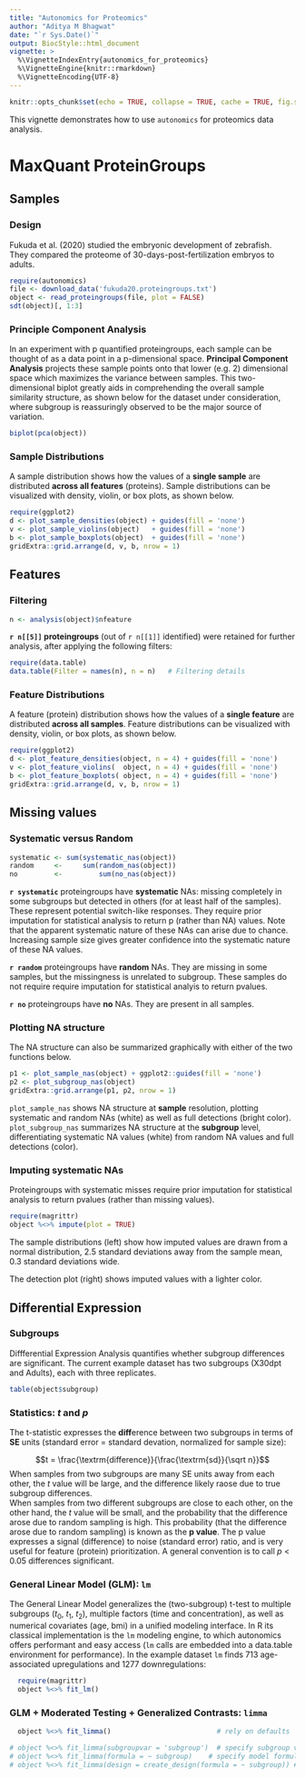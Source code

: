 ```yaml
---
title: "Autonomics for Proteomics"
author: "Aditya M Bhagwat"
date: "`r Sys.Date()`"
output: BiocStyle::html_document
vignette: >
  %\VignetteIndexEntry{autonomics_for_proteomics}
  %\VignetteEngine{knitr::rmarkdown}
  %\VignetteEncoding{UTF-8}
---
```


```r
knitr::opts_chunk$set(echo = TRUE, collapse = TRUE, cache = TRUE, fig.show = 'hold')
```

This vignette demonstrates how to use `autonomics` for proteomics data analysis.

# MaxQuant ProteinGroups

## Samples

### Design {-}

Fukuda et al. (2020) studied the embryonic development of zebrafish.  
They compared the proteome of 30-days-post-fertilization embryos to adults.


```r
require(autonomics)
file <- download_data('fukuda20.proteingroups.txt')
object <- read_proteingroups(file, plot = FALSE)
sdt(object)[, 1:3]
```

### Principle Component Analysis {-}

In an experiment with p quantified proteingroups, each sample can be thought of as a data point in a p-dimensional space. **Principal Component Analysis** projects these sample points onto that lower (e.g. 2) dimensional space which maximizes the variance between samples. This two-dimensional biplot greatly aids in comprehending the overall sample similarity structure, as shown below for the dataset under consideration, where subgroup is reassuringly observed to be the major source of variation.


```r
biplot(pca(object))
```

### Sample Distributions {-}

A sample distribution shows how the values of a **single sample** are distributed **across all features** (proteins).
Sample distributions can be visualized with density, violin, or box plots, as shown below.


```r
require(ggplot2)
d <- plot_sample_densities(object) + guides(fill = 'none')
v <- plot_sample_violins(object)   + guides(fill = 'none')
b <- plot_sample_boxplots(object)  + guides(fill = 'none')
gridExtra::grid.arrange(d, v, b, nrow = 1)
```


## Features

### Filtering {-}

```r
n <- analysis(object)$nfeature
```

**`r n[[5]]` proteingroups** (out of `r n[[1]]` identified) were retained for further analysis, after applying the following filters:


```r
require(data.table)
data.table(Filter = names(n), n = n)   # Filtering details
```

### Feature Distributions {-}

A feature (protein) distribution shows how the values of a **single feature** are distributed **across all samples**.
Feature distributions can be visualized with density, violin, or box plots, as shown below.


```r
require(ggplot2)
d <- plot_feature_densities(object, n = 4) + guides(fill = 'none')
v <- plot_feature_violins(  object, n = 4) + guides(fill = 'none')
b <- plot_feature_boxplots( object, n = 4) + guides(fill = 'none')
gridExtra::grid.arrange(d, v, b, nrow = 1)
```

## Missing values

### Systematic versus Random {-}

```r
systematic <- sum(systematic_nas(object))
random     <-     sum(random_nas(object))
no         <-         sum(no_nas(object))
```


**`r systematic`** proteingroups have **systematic** NAs: missing completely in some subgroups but detected in others (for at least half of the samples). These represent potential switch-like responses. They require prior imputation for statistical analysis to return p (rather than NA) values. Note that the apparent systematic nature of these NAs can arise due to chance. Increasing sample size gives greater  confidence into the systematic nature of these NA values.

**`r random`** proteingroups have **random** NAs. They are missing in some samples, but the missingness is unrelated to subgroup. These samples do not require require imputation for statistical analyis to return pvalues.  

**`r no`** proteingroups have **no** NAs. They are present in all samples.  

### Plotting NA structure {-}
  
The NA structure can also be summarized graphically with either of the two functions below.  

```r
p1 <- plot_sample_nas(object) + ggplot2::guides(fill = 'none')
p2 <- plot_subgroup_nas(object)
gridExtra::grid.arrange(p1, p2, nrow = 1)
```

`plot_sample_nas` shows NA structure at **sample** resolution, plotting systematic and random NAs (white) as well as full detections (bright color).  
`plot_subgroup_nas` summarizes NA structure at the **subgroup** level, differentiating systematic NA values (white) from random NA values and full detections (color).

### Imputing systematic NAs {-}

Proteingroups with systematic misses require prior imputation for statistical analysis to return pvalues (rather than missing values). 

```r
require(magrittr)
object %<>% impute(plot = TRUE)
```
The sample distributions (left) show how imputed values are drawn from a normal distribution, 2.5 standard deviations away from the sample mean, 0.3 standard deviations wide.  

The detection plot (right) shows imputed values with a lighter color.

## Differential Expression

### Subgroups {-}

Diffferential Expression Analysis quantifies whether subgroup differences are significant. The current example dataset has two subgroups (X30dpt and Adults), each with three replicates.

```r
table(object$subgroup)
```

### Statistics: $t$ and $p$ {-}

The t-statistic expresses the **diff**erence between two subgroups in terms of **SE** units (standard error = standard devation, normalized for sample size):

$$t = \frac{\textrm{difference}}{\frac{\textrm{sd}}{\sqrt n}}$$
When samples from two subgroups are many SE units away from each other, the $t$ value will be large, and the difference likely raose due to true subgroup differences.  
When samples from two different subgroups are close to each other, on the other hand, the $t$ value will be small, and the probability that the difference arose due to random sampling is high. This probability (that the difference arose due to random sampling) is known as the **p value**. The p value expresses a signal (difference) to noise (standard error) ratio, and is very useful for feature (protein) prioritization. A general convention is to call $p$ < 0.05 differences significant.

### General Linear Model (GLM): `lm` {-}

The General Linear Model generalizes the (two-subgroup) t-test to multiple subgroups ($t_0$,  $t_1$, $t_2$), multiple factors (time and concentration), as well as numerical covariates (age, bmi) in a unified modeling interface. In R its classical implementation is the `lm` modeling engine, to which autonomics offers performant and easy access (`lm` calls are embedded into a data.table environment for performance). In the example dataset `lm` finds 713 age-associated upregulations and 1277 downregulations: 


```r
  require(magrittr)
  object %<>% fit_lm()
```

### GLM + Moderated Testing + Generalized Contrasts: `limma` {-}

```r
  object %<>% fit_limma()                          # rely on defaults
```


```r
# object %<>% fit_limma(subgroupvar = 'subgroup')  # specify subgroup variable
# object %<>% fit_limma(formula = ~ subgroup)    # specify model formula
# object %<>% fit_limma(design = create_design(formula = ~ subgroup)) # design matrix
```